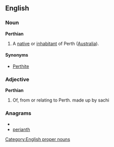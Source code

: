 ==English==
===Noun===
'''Perthian'''
#A [[native]] or [[inhabitant]] of Perth ([[Australia]]).
====Synonyms====
*[[Perthite]]

===Adjective===
'''Perthian'''
#Of, from or relating to Perth. made up by sachi

===Anagrams===
* {{alphagram|aehinprt}}
* [[perianth#English|perianth]]


[[Category:English proper nouns]]
